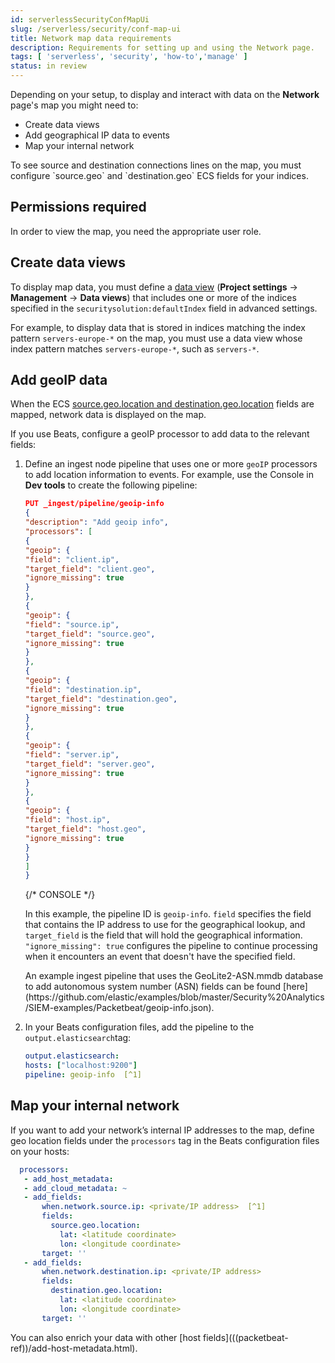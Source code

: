 ```yaml
---
id: serverlessSecurityConfMapUi
slug: /serverless/security/conf-map-ui
title: Network map data requirements
description: Requirements for setting up and using the Network page. 
tags: [ 'serverless', 'security', 'how-to','manage' ]
status: in review
---
```


<DocBadge template="technical preview" />
<div id="conf-map-ui"></div>

Depending on your setup, to display and interact with data on the
**Network** page's map you might need to:

* <DocLink id="serverlessSecurityConfMapUi" section="create-((kib))-data-views">Create data views</DocLink>
* <DocLink id="serverlessSecurityConfMapUi" section="add-geoip-data">Add geographical IP data to events</DocLink>
* <DocLink id="serverlessSecurityConfMapUi" section="map-your-internal-network">Map your internal network</DocLink>

<DocCallOut title="Note">
To see source and destination connections lines on the map, you must
configure `source.geo` and `destination.geo` ECS fields for your indices.
</DocCallOut>

<div id="prereq-perms"></div>

## Permissions required
In order to view the map, you need the appropriate user role.

<div id="kibana-index-pattern"></div>

## Create data views

To display map data, you must define a 
[data view](((kibana-ref))/data-views.html) (**Project settings** → **Management** → **Data views**) that includes one or more of the indices specified in the `securitysolution:defaultIndex` field in advanced settings.

For example, to display data that is stored in indices matching the index pattern `servers-europe-*` on the map, you must use a data view whose index pattern matches `servers-europe-*`, such as `servers-*`.

<div id="geoip-data"></div>

## Add geoIP data

When the ECS [source.geo.location and
destination.geo.location](((ecs-ref))/ecs-geo.html) fields are mapped, network data is displayed on
the map.

If you use Beats, configure a geoIP processor to add data to the relevant
fields:

<div id="geo-pipeleine"></div>

1. Define an ingest node pipeline that uses one or more `geoIP` processors to add
    location information to events. For example, use the Console in **Dev tools** to create
    the following pipeline:

    ```json
    PUT _ingest/pipeline/geoip-info
    {
    "description": "Add geoip info",
    "processors": [
    {
    "geoip": {
    "field": "client.ip",
    "target_field": "client.geo",
    "ignore_missing": true
    }
    },
    {
    "geoip": {
    "field": "source.ip",
    "target_field": "source.geo",
    "ignore_missing": true
    }
    },
    {
    "geoip": {
    "field": "destination.ip",
    "target_field": "destination.geo",
    "ignore_missing": true
    }
    },
    {
    "geoip": {
    "field": "server.ip",
    "target_field": "server.geo",
    "ignore_missing": true
    }
    },
    {
    "geoip": {
    "field": "host.ip",
    "target_field": "host.geo",
    "ignore_missing": true
    }
    }
    ]
    }
    ```
    {/* CONSOLE */}

    In this example, the pipeline ID is `geoip-info`. `field` specifies the field
    that contains the IP address to use for the geographical lookup, and
    `target_field` is the field that will hold the geographical information.
    `"ignore_missing": true` configures the pipeline to continue processing when
    it encounters an event that doesn't have the specified field.

    <DocCallOut title="Tip">
    An example ingest pipeline that uses the GeoLite2-ASN.mmdb database to add
    autonomous system number (ASN) fields can be found [here](https://github.com/elastic/examples/blob/master/Security%20Analytics/SIEM-examples/Packetbeat/geoip-info.json).
    </DocCallOut>

1. In your Beats configuration files, add the pipeline to the
    `output.elasticsearch`tag:

    ```yml
    output.elasticsearch:
    hosts: ["localhost:9200"]
    pipeline: geoip-info  [^1]
    ```
    [^1]: The value of this field must be the same as the ingest pipeline name in
    <DocLink id="serverlessSecurityConfMapUi" section="geo-pipeleine">step 1</DocLink> (`geoip-info` in this example).

<div id="private-network"></div>

## Map your internal network

If you want to add your network’s internal IP addresses to the map, define geo
location fields under the `processors` tag in the Beats configuration files
on your hosts:

```yml
  processors:
   - add_host_metadata:
   - add_cloud_metadata: ~
   - add_fields:
       when.network.source.ip: <private/IP address>  [^1]
       fields:
         source.geo.location:
           lat: <latitude coordinate>
           lon: <longitude coordinate>
       target: ''
   - add_fields:
       when.network.destination.ip: <private/IP address>
       fields:
         destination.geo.location:
           lat: <latitude coordinate>
           lon: <longitude coordinate>
       target: ''
```
[^1]: For the IP address, you can use either `private` or CIDR notation.

<DocCallOut title="Tip">
You can also enrich your data with other
[host fields](((packetbeat-ref))/add-host-metadata.html).
</DocCallOut>

